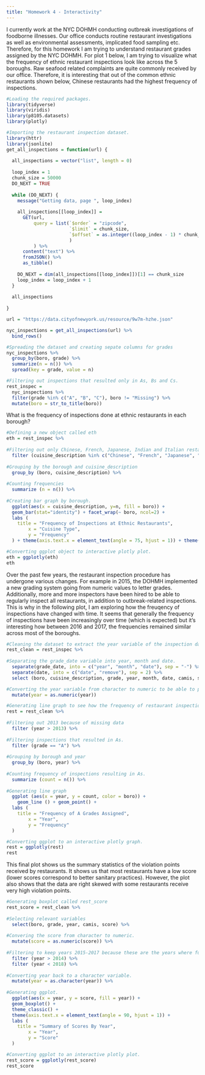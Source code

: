 ```yaml
---
title: "Homework 4 - Interactivity"
---
```


I currently work at the NYC DOHMH conducting outbreak investigations of foodborne illnesses. Our office conducts routine restaurant investigations as well as environmental assessments, implicated food sampling etc. Therefore, for this homework I am trying to understand restaurant grades assigned by the NYC DOHMH. For plot 1 below, I am trying to visualize what the frequency of ethnic restaurant inspections look like across the 5 boroughs. Raw seafood related complaints are quite commonly received by our office. Therefore, it is interesting that out of the common ethnic restaurants shown below, Chinese restaurants had the highest frequency of inspections. 

```r
#Loading the required packages. 
library(tidyverse)
library(viridis)
library(p8105.datasets)
library(plotly)
```

```r
#Importing the restaurant inspection dataset.
library(httr)
library(jsonlite)
get_all_inspections = function(url) {
  
  all_inspections = vector("list", length = 0)
  
  loop_index = 1
  chunk_size = 50000
  DO_NEXT = TRUE
  
  while (DO_NEXT) {
    message("Getting data, page ", loop_index)
    
    all_inspections[[loop_index]] = 
      GET(url,
          query = list(`$order` = "zipcode",
                       `$limit` = chunk_size,
                       `$offset` = as.integer((loop_index - 1) * chunk_size)
                       )
          ) %>%
      content("text") %>%
      fromJSON() %>%
      as_tibble()
    
    DO_NEXT = dim(all_inspections[[loop_index]])[1] == chunk_size
    loop_index = loop_index + 1
  }
  
  all_inspections
  
}

url = "https://data.cityofnewyork.us/resource/9w7m-hzhe.json"

nyc_inspections = get_all_inspections(url) %>%
  bind_rows() 
```



```r
#Spreading the dataset and creating sepate columns for grades
nyc_inspections %>% 
  group_by(boro, grade) %>% 
  summarize(n = n()) %>% 
  spread(key = grade, value = n)
```

```r
#Filtering out inspections that resulted only in As, Bs and Cs. 
rest_inspec =
  nyc_inspections %>%
  filter(grade %in% c("A", "B", "C"), boro != "Missing") %>% 
  mutate(boro = str_to_title(boro))
```


What is the frequency of inspections done at ethnic restaurants in each borough?
```r
#Defining a new object called eth
eth = rest_inspec %>% 
  
#Filtering out only Chinese, French, Japanese, Indian and Italian restaurents.
  filter (cuisine_description %in% c("Chinese", "French", "Japanese", "Indian", "Italian")) %>% 
  
#Grouping by the borough and cuisine_description
  group_by (boro, cuisine_description) %>% 
  
#Counting frequencies
  summarize (n = n()) %>% 
  
#Creating bar graph by borough. 
  ggplot(aes(x = cuisine_description, y=n, fill = boro)) +
  geom_bar(stat="identity") + facet_wrap(~ boro, ncol=2) +
  labs (
    title = "Frequency of Inspections at Ethnic Restaurants",
        x = "Cuisine Type",
        y = "Frequency"
  ) + theme(axis.text.x = element_text(angle = 75, hjust = 1)) + theme(legend.position="none")

#Converting ggplot object to interactive plotly plot. 
eth = ggplotly(eth)
eth
```

Over the past few years, the restaurant inspection procedure has undergone various changes. For example in 2015, the DOHMH implemented a new grading system going from numeric values to letter grades. Additionally, more and more inspectors have been hired to be able to regularly inspect all restaurants, in addition to outbreak-related inspections. This is why in the following plot, I am exploring how the freuqency of inspections have changed with time. It seems that generally the frequency of inspections have been increasingly over time (which is expected) but it's interesting how between 2016 and 2017, the frequencies remained similar across most of the boroughs. 

```r
#Cleaning the dataset to extract the year variable of the inspection date. 
rest_clean = rest_inspec %>% 
  
#Separating the grade_date variable into year, month and date. 
  separate(grade_date, into = c("year", "month", "date"), sep = "-") %>%
  separate(date, into = c("date", "remove"), sep = 2) %>%
  select (boro, cuisine_description, grade, year, month, date, camis, score) %>%  

#Converting the year variable from character to numeric to be able to plot it as a continuous variable. 
  mutate(year = as.numeric(year))
```


```r
#Generating line graph to see how the frequency of restaurant inspections resulting in an A grade has changed over the past few years. 
rest = rest_clean %>% 
  
#Filtering out 2013 because of missing data
  filter (year > 2013) %>% 
  
#Filtering inspections that resulted in As. 
  filter (grade == "A") %>%
  
#Grouping by borough and year
  group_by (boro, year) %>% 
  
#Counting frequency of inspections resulting in As. 
  summarize (count = n()) %>% 
  
#Generating line graph
  ggplot (aes(x = year, y = count, color = boro)) +
    geom_line () + geom_point() +
  labs (
    title = "Frequency of A Grades Assigned",
        x = "Year",
        y = "Frequency"
  )

#Converting ggplot to an interactive plotly graph. 
rest = ggplotly(rest)
rest
```

This final plot shows us the summary statistics of the violation points received by restaurants. It shows us that most restaurants have a low score (lower scores correspond to better sanitary practices). However, the plot also shows that the data are right skewed with some restaurants receive very high violation points. 

```r
#Generating boxplot called rest_score
rest_score = rest_clean %>% 
  
#Selecting relevant variables
  select(boro, grade, year, camis, score) %>% 
  
#Convering the score from character to numeric. 
  mutate(score = as.numeric(score)) %>% 
  
#Filtering to keep years 2015-2017 because these are the years where full data are available. 
  filter (year > 2014) %>% 
  filter (year < 2018) %>% 
  
#Converting year back to a character variable. 
  mutate(year = as.character(year)) %>% 
  
#Generating ggplot. 
  ggplot(aes(x = year, y = score, fill = year)) +
  geom_boxplot() +
  theme_classic() + 
  theme(axis.text.x = element_text(angle = 90, hjust = 1)) +
  labs (
    title = "Summary of Scores By Year",
        x = "Year",
        y = "Score"
  )

#Converting ggplot to an interactive plotly plot. 
rest_score = ggplotly(rest_score)
rest_score
```
